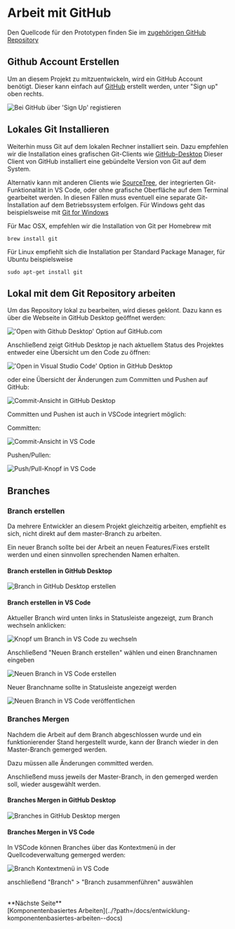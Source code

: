 
<Meta title="Entwicklung/Arbeit mit Github" />

# Arbeit mit GitHub

Den Quellcode für den Prototypen finden Sie im [zugehörigen GitHub Repository](https://github.com/mio42-GmbH/Prototyp-MIO-Anzeige-Impfpass-JSSPA)

## Github Account Erstellen

Um an diesem Projekt zu mitzuentwickeln, wird ein GitHub Account benötigt.
Dieser kann einfach auf [GitHub](https://github.com) erstellt werden, unter "Sign up" oben rechts.

<img src="./githubSignUp.png" alt="Bei GitHub über 'Sign Up' registieren" />

## Lokales Git Installieren

Weiterhin muss Git auf dem lokalen Rechner installiert sein.
Dazu empfehlen wir die Installation eines grafischen Git-Clients wie [GitHub-Desktop](https://desktop.github.com)
Dieser Client von GitHub installiert eine gebündelte Version von Git auf dem System.

Alternativ kann mit anderen Clients wie [SourceTree](https://www.sourcetreeapp.com/), der integrierten Git-Funktionalität in VS Code, oder ohne grafische Oberfläche auf dem Terminal gearbeitet werden.
In diesen Fällen muss eventuell eine separate Git-Installation auf dem Betriebssystem erfolgen.
Für Windows geht das beispielsweise mit [Git for Windows](https://git-scm.com/download/win)

Für Mac OSX, empfehlen wir die Installation von Git per Homebrew mit

<code>brew install git</code>

Für Linux empfiehlt sich die Installation per Standard Package Manager, für Ubuntu beispielsweise

<code>sudo apt-get install git</code>

## Lokal mit dem Git Repository arbeiten

Um das Repository lokal zu bearbeiten, wird dieses geklont. Dazu kann es über die Webseite in GitHub Desktop geöffnet werden:

<img
  src="./openWithGithubDesktop.png"
  alt="'Open with Github Desktop' Option auf GitHub.com"
/>

Anschließend zeigt GitHub Desktop je nach aktuellem Status des Projektes entweder eine Übersicht um den Code zu öffnen:

<img
  src="./openInVSCode.png"
  alt="'Open in Visual Studio Code' Option in GitHub Desktop"
/>

oder eine Übersicht der Änderungen zum Committen und Pushen auf GitHub:

<img src="./githubDesktopCommit.png" alt="Commit-Ansicht in GitHub Desktop" />

Committen und Pushen ist auch in VSCode integriert möglich:

Committen:

<img src="./vsCodeCommit.png" alt="Commit-Ansicht in VS Code" />

Pushen/Pullen:

<img src="./vsCodePushPull.png" alt="Push/Pull-Knopf in VS Code" />

## Branches

### Branch erstellen

Da mehrere Entwickler an diesem Projekt gleichzeitig arbeiten, empfiehlt es sich, nicht direkt auf dem master-Branch zu arbeiten.

Ein neuer Branch sollte bei der Arbeit an neuen Features/Fixes erstellt werden und einen sinnvollen sprechenden Namen erhalten.

#### Branch erstellen in GitHub Desktop

<img
  src="./githubDesktopCreateBranch.png"
  alt="Branch in GitHub Desktop erstellen"
/>

#### Branch erstellen in VS Code

Aktueller Branch wird unten links in Statusleiste angezeigt, zum Branch wechseln anklicken:

<img
  src="./vsCodeBranchButton.png"
  alt="Knopf um Branch in VS Code zu wechseln"
/>

Anschließend "Neuen Branch erstellen" wählen und einen Branchnamen eingeben

<img src="./vsCodeCreateBranch.png" alt="Neuen Branch in VS Code erstellen" />

Neuer Branchname sollte in Statusleiste angezeigt werden

<img
  src="./vsCodePublishBranchButton.png"
  alt="Neuen Branch in VS Code veröffentlichen"
/>

### Branches Mergen

Nachdem die Arbeit auf dem Branch abgeschlossen wurde und ein funktionierender Stand hergestellt wurde, kann der Branch wieder in den Master-Branch gemerged werden.

Dazu müssen alle Änderungen committed werden.

Anschließend muss jeweils der Master-Branch, in den gemerged werden soll, wieder ausgewählt werden.

#### Branches Mergen in GitHub Desktop

<img
  src="./githubDesktopMergeBranch.png"
  alt="Branches in GitHub Desktop mergen"
/>

#### Branches Mergen in VS Code

In VSCode können Branches über das Kontextmenü in der Quellcodeverwaltung gemerged werden:

<img src="./vsCodeBranchMenu.png" alt="Branch Kontextmenü in VS Code" />

anschließend "Branch" > "Branch zusammenführen" auswählen

<br/>
**Nächste Seite**<br/>
[Komponentenbasiertes Arbeiten](../?path=/docs/entwicklung-komponentenbasiertes-arbeiten--docs)